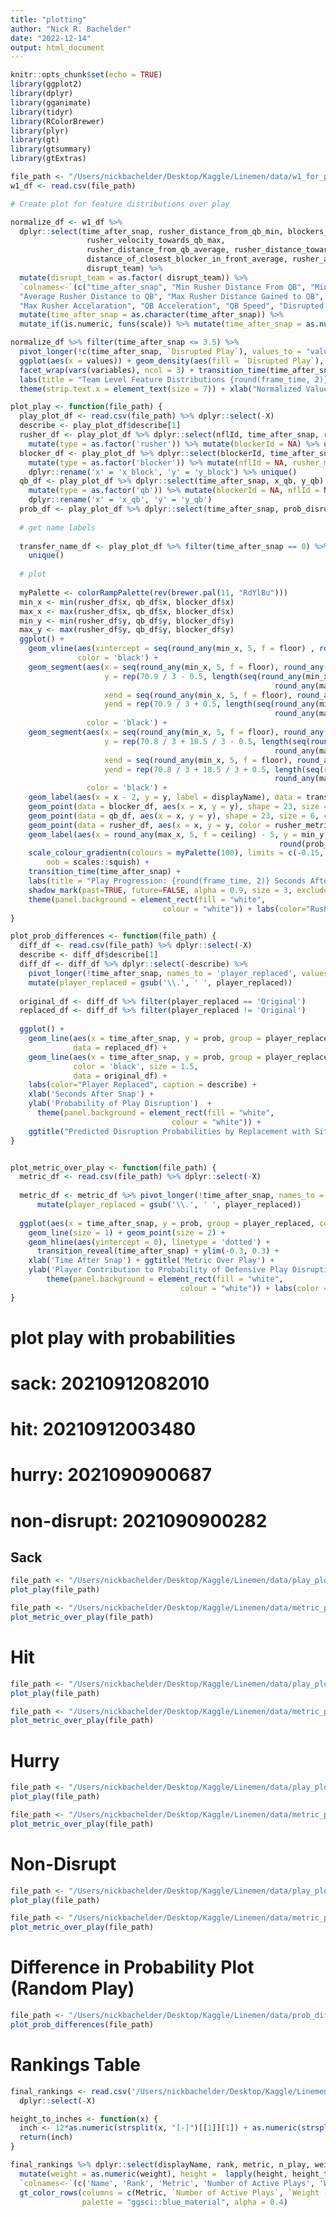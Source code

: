 ```yaml
---
title: "plotting"
author: "Nick R. Bachelder"
date: "2022-12-14"
output: html_document
---
```


```r
knitr::opts_chunk$set(echo = TRUE)
library(ggplot2)
library(dplyr)
library(gganimate)
library(tidyr)
library(RColorBrewer)
library(plyr)
library(gt)
library(gtsummary)
library(gtExtras)
```






```r
file_path <- "/Users/nickbachelder/Desktop/Kaggle/Linemen/data/w1_for_plotting"
w1_df <- read.csv(file_path)

# Create plot for feature distributions over play

normalize_df <- w1_df %>% 
  dplyr::select(time_after_snap, rusher_distance_from_qb_min, blockers_left_min,
                 rusher_velocity_towards_qb_max,
                 rusher_distance_from_qb_average, rusher_distance_toward_qb_gained_max,
                 distance_of_closest_blocker_in_front_average, rusher_acceleration_towards_qb_max, a_qb, s_qb,
                 disrupt_team) %>%
  mutate(disrupt_team = as.factor( disrupt_team)) %>%
  `colnames<-`(c("time_after_snap", "Min Rusher Distance From QB", "Min Blockers Left", "Max Rusher Velocity To QB",
  "Average Rusher Distance to QB", "Max Rusher Distance Gained to QB", "Distance Closest Blocker", 
  "Max Rusher Accelaration", "QB Acceleration", "QB Speed", "Disrupted Play")) %>%
  mutate(time_after_snap = as.character(time_after_snap)) %>%
  mutate_if(is.numeric, funs(scale)) %>% mutate(time_after_snap = as.numeric(time_after_snap))

normalize_df %>% filter(time_after_snap <= 3.5) %>%
  pivot_longer(!c(time_after_snap, `Disrupted Play`), values_to = "values", names_to = "variables") %>% 
  ggplot(aes(x = values)) + geom_density(aes(fill = `Disrupted Play`), alpha = 0.3) +
  facet_wrap(vars(variables), ncol = 3) + transition_time(time_after_snap) +
  labs(title = "Team Level Feature Distributions {round(frame_time, 2)} Seconds After Snap") + ylim(0, 1) + xlim(-2.5, 2.5) +     
  theme(strip.text.x = element_text(size = 7)) + xlab("Normalized Values") + ylab("Density")
```


```r
plot_play <- function(file_path) {
  play_plot_df <- read.csv(file_path) %>% dplyr::select(-X)
  describe <- play_plot_df$describe[1]
  rusher_df <- play_plot_df %>% dplyr::select(nflId, time_after_snap, rusher_metric, x, y) %>% 
    mutate(type = as.factor('rusher')) %>% mutate(blockerId = NA) %>% unique()
  blocker_df <- play_plot_df %>% dplyr::select(blockerId, time_after_snap, x_block, y_block) %>% 
    mutate(type = as.factor('blocker')) %>% mutate(nflId = NA, rusher_metric= NA) %>%
    dplyr::rename('x' = 'x_block', 'y' = 'y_block') %>% unique()
  qb_df <- play_plot_df %>% dplyr::select(time_after_snap, x_qb, y_qb) %>% unique() %>% 
    mutate(type = as.factor('qb')) %>% mutate(blockerId = NA, nflId = NA, rusher_metric= NA)%>%
    dplyr::rename('x' = 'x_qb', 'y' = 'y_qb')
  prob_df <- play_plot_df %>% dplyr::select(time_after_snap, prob_disrupt)
  
  # get name labels
  
  transfer_name_df <- play_plot_df %>% filter(time_after_snap == 0) %>% dplyr::select(displayName, x, y) %>% 
    unique()
  
  # plot 
  
  myPalette <- colorRampPalette(rev(brewer.pal(11, "RdYlBu"))) 
  min_x <- min(rusher_df$x, qb_df$x, blocker_df$x)
  max_x <- max(rusher_df$x, qb_df$x, blocker_df$x)
  min_y <- min(rusher_df$y, qb_df$y, blocker_df$y)
  max_y <- max(rusher_df$y, qb_df$y, blocker_df$y)
  ggplot() +
    geom_vline(aes(xintercept = seq(round_any(min_x, 5, f = floor) , round_any(max_x, 5, f = ceiling), by = 5)), 
               color = 'black') +
    geom_segment(aes(x = seq(round_any(min_x, 5, f = floor), round_any(max_x, 5, f = ceiling), by = 1 ), 
                     y = rep(70.9 / 3 - 0.5, length(seq(round_any(min_x, 5, f = floor), 
                                                           round_any(max_x, 5, f = ceiling), by = 1 )) ), 
                     xend = seq(round_any(min_x, 5, f = floor), round_any(max_x, 5, f = ceiling), by = 1 ), 
                     yend = rep(70.9 / 3 + 0.5, length(seq(round_any(min_x, 5, f = floor), 
                                                           round_any(max_x, 5, f = ceiling), by = 1 ))) ), 
                 color = 'black') +
    geom_segment(aes(x = seq(round_any(min_x, 5, f = floor), round_any(max_x, 5, f = ceiling), by = 1 ), 
                     y = rep(70.8 / 3 + 18.5 / 3 - 0.5, length(seq(round_any(min_x, 5, f = floor), 
                                                           round_any(max_x, 5, f = ceiling), by = 1 )) ), 
                     xend = seq(round_any(min_x, 5, f = floor), round_any(max_x, 5, f = ceiling), by = 1 ), 
                     yend = rep(70.8 / 3 + 18.5 / 3 + 0.5, length(seq(round_any(min_x, 5, f = floor), 
                                                           round_any(max_x, 5, f = ceiling), by = 1 ))) ), 
                 color = 'black') +
    geom_label(aes(x = x - 2, y = y, label = displayName), data = transfer_name_df) + 
    geom_point(data = blocker_df, aes(x = x, y = y), shape = 23, size = 6, color = 'black') +
    geom_point(data = qb_df, aes(x = x, y = y), shape = 23, size = 6, color = 'black', fill = 'black') + 
    geom_point(data = rusher_df, aes(x = x, y = y, color = rusher_metric), size = 6) +
    geom_label(aes(x = round_any(max_x, 5, f = ceiling) - 5, y = min_y - 1, label = paste0('Disruption Probability: ', 
                                                            round(prob_disrupt, 4) * 100, '%')),  size = 5, data = prob_df) + 
    scale_colour_gradientn(colours = myPalette(100), limits = c(-0.15, 0.15),
        oob = scales::squish) + 
    transition_time(time_after_snap) +
    labs(title = "Play Progression: {round(frame_time, 2)} Seconds After Snap", caption = describe) + 
    shadow_mark(past=TRUE, future=FALSE, alpha = 0.9, size = 3, exclude_layer = c(1, 2, 3, 4, 5, 6, 8) )  + theme_void() + 
    theme(panel.background = element_rect(fill = "white",
                                  colour = "white")) + labs(color="Rusher Metric")
}
```





```r
plot_prob_differences <- function(file_path) {
  diff_df <- read.csv(file_path) %>% dplyr::select(-X)
  describe <- diff_df$describe[1]
  diff_df <- diff_df %>% dplyr::select(-describe) %>% 
    pivot_longer(!time_after_snap, names_to = 'player_replaced', values_to = 'prob') %>% 
    mutate(player_replaced = gsub('\\.', ' ', player_replaced))
  
  original_df <- diff_df %>% filter(player_replaced == 'Original')
  replaced_df <- diff_df %>% filter(player_replaced != 'Original')
  
  ggplot() +
    geom_line(aes(x = time_after_snap, y = prob, group = player_replaced, color = player_replaced), linetype="dotdash", size = 1, 
              data = replaced_df) +
    geom_line(aes(x = time_after_snap, y = prob, group = player_replaced, color = 'Original'), 
              color = 'black', size = 1.5, 
              data = original_df) + 
    labs(color="Player Replaced", caption = describe) +
    xlab('Seconds After Snap') +
    ylab('Probability of Play Disruption')  + 
      theme(panel.background = element_rect(fill = "white",
                                    colour = "white")) + 
    ggtitle("Predicted Disruption Probabilities by Replacement with Situational Averages")
}


plot_metric_over_play <- function(file_path) {
  metric_df <- read.csv(file_path) %>% dplyr::select(-X)
  
  metric_df <- metric_df %>% pivot_longer(!time_after_snap, names_to = 'player_replaced', values_to = 'prob') %>% 
      mutate(player_replaced = gsub('\\.', ' ', player_replaced))
  
  ggplot(aes(x = time_after_snap, y = prob, group = player_replaced, color = player_replaced), data = metric_df) +
    geom_line(size = 1) + geom_point(size = 2) +
    geom_hline(aes(yintercept = 0), linetype = 'dotted') +
      transition_reveal(time_after_snap) + ylim(-0.3, 0.3) + 
    xlab('Time After Snap') + ggtitle('Metric Over Play') + 
    ylab('Player Contribution to Probability of Defensive Play Disruption' ) +
        theme(panel.background = element_rect(fill = "white",
                                      colour = "white")) + labs(color = 'Player')
}
```

# plot play with probabilities

# sack: 20210912082010
# hit: 20210912003480
# hurry: 2021090900687
# non-disrupt: 2021090900282

## Sack

```r
file_path <- "/Users/nickbachelder/Desktop/Kaggle/Linemen/data/play_plot_20210912082010.csv"
plot_play(file_path)
```

```r

file_path <- "/Users/nickbachelder/Desktop/Kaggle/Linemen/data/metric_plot_20210912082010.csv"
plot_metric_over_play(file_path)
```


# Hit

```r
file_path <- "/Users/nickbachelder/Desktop/Kaggle/Linemen/data/play_plot_20210912003480.csv"
plot_play(file_path)
```

```r

file_path <- "/Users/nickbachelder/Desktop/Kaggle/Linemen/data/metric_plot_20210912003480.csv"
plot_metric_over_play(file_path)
```

# Hurry

```r
file_path <- "/Users/nickbachelder/Desktop/Kaggle/Linemen/data/play_plot_2021090900687.csv"
plot_play(file_path)
```

```r

file_path <- "/Users/nickbachelder/Desktop/Kaggle/Linemen/data/metric_plot_2021090900687.csv"
plot_metric_over_play(file_path)
```

# Non-Disrupt

```r
file_path <- "/Users/nickbachelder/Desktop/Kaggle/Linemen/data/play_plot_2021090900282.csv"
plot_play(file_path)
```

```r

file_path <- "/Users/nickbachelder/Desktop/Kaggle/Linemen/data/metric_plot_2021090900282.csv"
plot_metric_over_play(file_path)
```






# Difference in Probability Plot (Random Play)

```r
file_path <- "/Users/nickbachelder/Desktop/Kaggle/Linemen/data/prob_differences_2021091200843.csv"
plot_prob_differences(file_path)
```




# Rankings Table

```r
final_rankings <- read.csv('/Users/nickbachelder/Desktop/Kaggle/Linemen/data/final_metric_rankings.csv') %>% 
  dplyr::select(-X)

height_to_inches <- function(x) {
  inch <- 12*as.numeric(strsplit(x, "[-]")[[1]][1]) + as.numeric(strsplit(x, "[-]")[[1]][2])
  return(inch)
}

final_rankings %>% dplyr::select(displayName, rank, metric, n_play, weight, height) %>%
  mutate(weight = as.numeric(weight), height =  lapply(height, height_to_inches) %>% unlist() ) %>%
  `colnames<-`(c('Name', 'Rank', 'Metric', 'Number of Active Plays', 'Weight (lb)', 'Height (In)')) %>% gt() %>%
  gt_color_rows(columns = c(Metric, `Number of Active Plays`, `Weight (lb)`, `Height (In)`), 
                palette = "ggsci::blue_material", alpha = 0.4)
```










